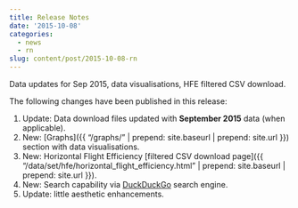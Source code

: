 ```yaml
---
title: Release Notes
date: '2015-10-08'
categories:
  - news
  - rn
slug: content/post/2015-10-08-rn
---
```


Data updates for Sep 2015, data visualisations, HFE filtered CSV download.

The following changes have been published in this release:

1. Update: Data download files updated with **September 2015** data (when applicable).
1. New: [Graphs]({{ "/graphs/" | prepend: site.baseurl | prepend: site.url }}) section with data visualisations.
1. New: Horizontal Flight Efficiency [filtered CSV download page]({{ "/data/set/hfe/horizontal_flight_efficiency.html" | prepend: site.baseurl | prepend: site.url }}).
1. New: Search capability via [DuckDuckGo](https://duckduckgo.com) search engine.
2. Update: little aesthetic enhancements.
